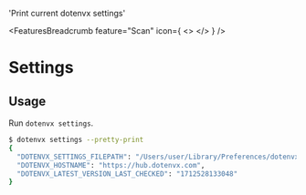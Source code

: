 
  'Print current dotenvx settings'

<FeaturesBreadcrumb feature="Scan" icon={
  <>
    <Logo className="w-10 h-10" />
  </>
} />
# Settings
<GuideHeading lead={description} />

## Usage

Run `dotenvx settings`.

```bash
$ dotenvx settings --pretty-print
{
  "DOTENVX_SETTINGS_FILEPATH": "/Users/user/Library/Preferences/dotenvx/.env",
  "DOTENVX_HOSTNAME": "https://hub.dotenvx.com",
  "DOTENVX_LATEST_VERSION_LAST_CHECKED": "1712528133048"
}
```
